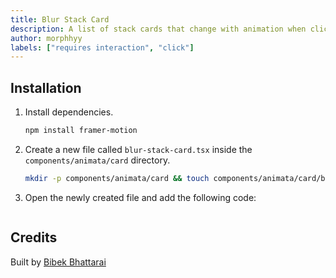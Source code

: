 ```yaml
---
title: Blur Stack Card
description: A list of stack cards that change with animation when clicked.
author: morphhyy
labels: ["requires interaction", "click"]
---
```


<ComponentPreview name="card-blur-stack-card--docs" />

## Installation

1. Install dependencies.

   ```bash
   npm install framer-motion
   ```

2. Create a new file called `blur-stack-card.tsx` inside the `components/animata/card` directory.

   ```bash
   mkdir -p components/animata/card && touch components/animata/card/blur-stack-card.tsx
   ```

3. Open the newly created file and add the following code:

   ```jsx file=<rootDir>/animata/card/blur-stack-card.tsx

   ```

## Credits

Built by [Bibek Bhattarai](https://github.com/morphhyy)
